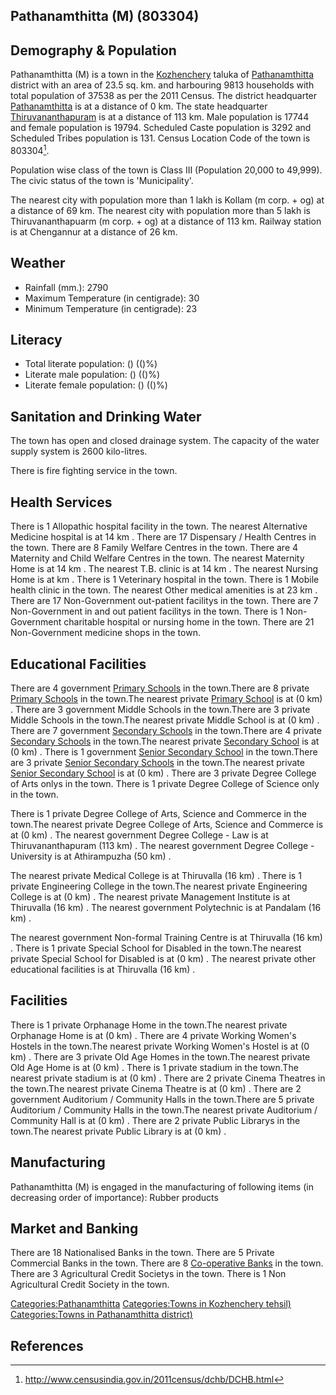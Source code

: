 {{Infobox settlement
| name=Pathanamthitta (M)
| native_name=
| native_name_lang=
| other_name=
| nickname=
| settlement_type=Town
| image_skyline=
| image_alt=
| image_caption=
| pushpin_map=India Kerala
| pushpin_label_position=right
| pushpin_map_alt=
| pushpin_map_caption=Location in Kerala, India
| latd=
| latm=
| lats=
| latNS=
| longd=
| longm=
| longs=
| longEW=
| coordinates_display=inline,title
| subdivision_type=Country
| subdivision_name={{flag|India}}
| subdivision_type1=[[States and territories of India|State]]
| subdivision_name1=Kerala 
| subdivision_type2=[[List of districts of India|District]]
| subdivision_name2=Pathanamthitta
| subdivision_type3=Tahsil
| subdivision_name3=Kozhenchery
| website=
| established_title=<!-- Established -->
| established_date=
| founder=
| named_for=
| government_type=
| governing_body=
| unit_pref=Metric
| area_footnotes=
| area_rank=
| area_total_km2=23.5
| elevation_footnotes=
| elevation_m=
| population_total=37538
| population_as_of=2011
| population_rank=
| population_density_km2=1597
| population_demonym=
| population_footnotes=
| demographics_type1=Languages=
| demographics1_title1=Official=
| demographics1_info1=[[Malayalam language|Malayalam]]
| timezone1=[[Indian Standard Time|IST]]
| utc_offset1==+5:30
| postal_code_type=[[Postal Index Number|PIN]]
| postal_code=
| area_code_type=Telephone code
| area_code=
| registration_plate=
| blank1_name_sec1=Nearest city
| blank1_info_sec1=[[Kollam (m corp. + og) ]]
| blank2_name_sec1=[[Human sex ratio|Sex ratio]]
| blank2_info_sec1=1115
| blank3_name_sec1=Literacy
| blank3_info_sec1=()%
| blank1_name_sec2=[[2011 Census of India|2011 census]] code
| blank1_info_sec2=803304
| footnotes=
}}

== Pathanamthitta (M) (803304) ==

== Demography & Population ==

Pathanamthitta (M) is a town in the [[Kozhenchery]] taluka of [[Pathanamthitta]] district with an area of 23.5 sq. km. and harbouring 9813 households with total population of 37538 as per the 2011 Census. The district headquarter [[Pathanamthitta]] is at a distance of 0 km. The state headquarter [[Thiruvananthapuram]] is at a distance of 113 km. Male population is 17744 and female population is 19794. Scheduled Caste population is 3292 and Scheduled Tribes population is 131. Census Location Code of the town is 803304<ref>http://www.censusindia.gov.in/2011census/dchb/DCHB.html</ref>.

Population wise class of the town is Class III (Population 20,000 to 49,999).
The civic status of the town is 'Municipality'.

The nearest city with population more than 1 lakh is Kollam (m corp. + og)  at a distance of 69 km. The nearest city with population more than 5 lakh is Thiruvananthapuarm (m corp. + og) at a distance of 113 km. Railway station is at Chengannur at a distance of 26 km.


== Weather ==  
* Rainfall (mm.): 2790 
* Maximum Temperature (in centigrade): 30
* Minimum Temperature (in centigrade): 23


== Literacy ==  
* Total literate population: () (()%)
* Literate male population: () (()%)
* Literate female population: () (()%)


== Sanitation and Drinking Water ==  
The town has open and closed drainage system.
The capacity of the water supply system is 2600 kilo-litres.

There is fire fighting service in the town.


== Health Services ==
There is 1 Allopathic hospital facility in the town.
The nearest Alternative Medicine hospital is at 14 km .
There are 17 Dispensary / Health Centres in the town.
There are 8 Family Welfare Centres in the town.
There are 4 Maternity and Child Welfare Centres in the town.
The nearest Maternity Home is at 14 km .
The nearest T.B. clinic is at 14 km .
The nearest Nursing Home is at  km .
There is 1 Veterinary hospital in the town.
There is 1 Mobile health clinic in the town.
The nearest Other medical amenities is at 23 km .
There are 17 Non-Government out-patient facilitys in the town.
There are 7 Non-Government in and out patient facilitys in the town.
There is 1 Non-Government charitable hospital or nursing home in the town.
There are 21 Non-Government medicine shops in the town.


== Educational Facilities ==
There are 4 government [[Primary School]]s in the town.There are 8 private [[Primary School]]s in the town.The nearest private [[Primary School]] is at  (0 km) .
There are 3 government Middle Schools in the town.There are 3 private Middle Schools in the town.The nearest private Middle School is at  (0 km) .
There are 7 government [[Secondary School]]s in the town.There are 4 private [[Secondary School]]s in the town.The nearest private [[Secondary School]] is at  (0 km) .
There is 1 government [[Senior Secondary School]] in the town.There are 3 private [[Senior Secondary School]]s in the town.The nearest private [[Senior Secondary School]] is at  (0 km) .
There are 3 private Degree College of Arts onlys in the town. 
There is 1 private Degree College of Science only in the town. 
 
 
 
There is 1 private Degree College of Arts, Science and Commerce in the town.The nearest private Degree College of Arts, Science and Commerce is at  (0 km) .
The nearest government Degree College - Law is at Thiruvananthapuram (113 km) .
The nearest government Degree College - University is at Athirampuzha  (50 km) .
 
The nearest private Medical College is at Thiruvalla (16 km) .
There is 1 private Engineering College in the town.The nearest private Engineering College is at  (0 km) .
The nearest private Management Institute is at Thiruvalla (16 km) .
The nearest government Polytechnic is at Pandalam (16 km) .
 
The nearest government Non-formal Training Centre is at Thiruvalla (16 km) .
There is 1 private Special School for Disabled in the town.The nearest private Special School for Disabled is at  (0 km) .
The nearest private other educational facilities is at Thiruvalla (16 km) .


== Facilities ==
There is 1 private Orphanage Home in the town.The nearest private Orphanage Home is at  (0 km) .
There are 4 private Working Women's Hostels in the town.The nearest private Working Women's Hostel is at  (0 km) .
There are 3 private Old Age Homes in the town.The nearest private Old Age Home is at  (0 km) .
There is 1 private stadium in the town.The nearest private stadium is at  (0 km) .
There are 2 private Cinema Theatres in the town.The nearest private Cinema Theatre is at  (0 km) .
There are 2 government Auditorium / Community Halls in the town.There are 5 private Auditorium / Community Halls in the town.The nearest private Auditorium / Community Hall is at  (0 km) .
There are 2 private Public Librarys in the town.The nearest private Public Library is at  (0 km) .


== Manufacturing ==
Pathanamthitta (M) is engaged in the manufacturing of following items (in decreasing order of importance): Rubber products


== Market and Banking ==
There are 18 Nationalised Banks in the town.
There are 5 Private Commercial Banks in the town.
There are 8 [[Co-operative Bank]]s in the town.
There are 3 Agricultural Credit Societys in the town.
There is 1 Non Agricultural Credit Society in the town.


[[Categories:Pathanamthitta]]
[[Categories:Towns in Kozhenchery tehsil)]]
[[Categories:Towns in Pathanamthitta district)]]


== References ==
{{Reflist}}


